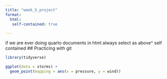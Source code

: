 ```yaml
---
title: "week_5_project"
format:
  html:
   self-contained: true

---
```

if we are ever doing quarto documents in html always select as above^ self contained
## Practicing with git

```r
library(tidyverse)

ggplot(data = storms) + 
  geom_point(mapping = aes(x = pressure, y = wind))
```

